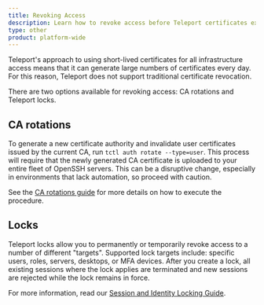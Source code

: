 ```yaml
---
title: Revoking Access
description: Learn how to revoke access before Teleport certificates expire
type: other
product: platform-wide
---
```


Teleport's approach to using short-lived certificates for all infrastructure
access means that it can generate large numbers of certificates every day. For
this reason, Teleport does not support traditional certificate revocation.

There are two options available for revoking access: CA rotations and Teleport locks.

## CA rotations

To generate a new certificate authority and invalidate user certificates issued
by the current CA, run `tctl auth rotate --type=user`. This process will require
that the newly generated CA certificate is uploaded to your entire fleet of
OpenSSH servers. This can be a disruptive change, especially in environments
that lack automation, so proceed with caution.

See the [CA rotations guide](../operations/ca-rotation.mdx) for more details on
how to execute the procedure.

## Locks

Teleport locks allow you to permanently or temporarily revoke access to a number
of different "targets". Supported lock targets include: specific users, roles,
servers, desktops, or MFA devices. After you create a lock, all existing
sessions where the lock applies are terminated and new sessions are rejected
while the lock remains in force.

For more information, read our
[Session and Identity Locking Guide](../../../identity-governance/locking.mdx).
